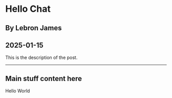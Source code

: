 # Hello Chat

## By Lebron James

## 2025-01-15

This is the description of the post.

<div style={{ height: "2rem" }} />

---

## Main stuff content here

Hello World
